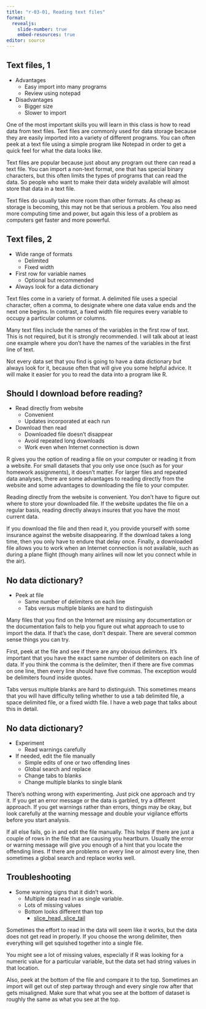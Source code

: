 ```yaml
---
title: "r-03-01, Reading text files"
format: 
  revealjs:
    slide-number: true
    embed-resources: true
editor: source
---
```


## Text files, 1

-   Advantages
    -    Easy import into many programs
    -    Review using notepad
-   Disadvantages
    -    Bigger size
    -    Slower to import

::: notes

One of the most important skills you will learn in this class is how to read data from text files. Text files are commonly used for data storage because they are easily imported into a variety of different programs. You can often peek at a text file using a simple program like Notepad in order to get a quick feel for what the data looks like.

Text files are popular because just about any program out there can read a text file. You can import a non-text format, one that has special binary characters, but this often limits the types of programs that can read the data. So people who want to make their data widely available will almost store that data in a text file.

Text files do usually take more room than other formats. As cheap as storage is becoming, this may not be that serious a problem. You also need more computing time and power, but again this less of a problem as computers get faster and more powerful.

:::

## Text files, 2

-   Wide range of formats
    -   Delimited
    -   Fixed width
-   First row for variable names
    -   Optional but recommended
-   Always look for a data dictionary

::: notes

Text files come in a variety of format. A delimited file uses a special character, often a comma, to designate where one data value ends and the next one begins. In contrast, a fixed width file requires every variable to occupy a particular column or columns.

Many text files include the names of the variables in the first row of text. This is not required, but it is strongly recommended. I will talk about at least one example where you don't have the names of the variables in the first line of text.

Not every data set that you find is going to have a data dictionary but always look for it, because often that will give you some helpful advice. It will make it easier for you to read the data into a program like R. 

:::

## Should I download before reading?

-   Read directly from website
    -   Convenient
    -   Updates incorporated at each run
-   Download then read
    -   Downloaded file doesn't disappear
    -   Avoid repeated long downloads
    -   Work even when Internet connection is down
  
::: notes

R gives you the option of reading a file on your computer or reading it from a website. For small datasets that you only use once (such as for your homework assignments), it doesn't matter. For larger files and repeated data analyses, there are some advantages to reading directly from the website and some advantages to downloading the file to your computer. 

Reading directly from the website is convenient. You don't have to figure out where to store your downloaded file. If the website updates the file on a regular basis, reading directly always insures that you have the most current data.

If you download the file and then read it, you provide yourself with some insurance against the website disappearing. If the download takes a long time, then you only have to endure that delay once. Finally, a downloaded file allows you to work when an Internet connection is not available, such as during a plane flight (though many airlines will now let you connect while in the air).

:::

## No data dictionary?

-   Peek at file
    -   Same number of delimiters on each line
    -   Tabs versus multiple blanks are hard to distinguish

::: notes

Many files that you find on the Internet are missing any documentation or the documentation fails to help you figure out what approach to use to import the data. If that's the case, don't despair. There are several common sense things you can try.

First, peek at the file and see if there are any obvious delimiters. It's important that you have the exact same number of delimiters on each line of data. If you think the comma is the delimiter, then if there are five commas on one line, then every line should have five commas. The exception would be delimiters found inside quotes.

Tabs versus multiple blanks are hard to distinguish. This sometimes means that you will have difficulty telling whether to use a tab delimited file, a space delimited file, or a fixed width file. I have a web page that talks about this in detail. 

:::

## No data dictionary?

-   Experiment
    -   Read warnings carefully
-   If needed, edit the file manually
    -   Simple edits of one or two offending lines
    -   Global search and replace
    -   Change tabs to blanks
    -   Change multiple blanks to single blank

::: notes

There's nothing wrong with experimenting. Just pick one approach and try it. If you get an error message or the data is garbled, try a different approach. If you get warnings rather than errors, things may be okay, but look carefully at the warning message and double your vigilance efforts before you start analysis.

If all else fails, go in and edit the file manually. This helps if there are just a couple of rows in the file that are causing you heartburn. Usually the error or warning message will give you enough of a hint that you locate the offending lines. If there are problems on every line or almost every line, then sometimes a global search and replace works well.

:::

## Troubleshooting

-   Some warning signs that it didn't work.
    -   Multiple data read in as single variable.
    -   Lots of missing values
    -   Bottom looks different than top
        -   [slice_head, slice_tail][ref-slice]

[ref-slice]: https://dplyr.tidyverse.org/reference/slice.html

::: notes

Sometimes the effort to read in the data will seem like it works, but the data does not get read in properly. If you choose the wrong delimiter, then everything will get squished together into a single file.

You might see a lot of missing values, especially if R was looking for a numeric value for a particular variable, but the data set had string values in that location.

Also, peek at the bottom of the file and compare it to the top. Sometimes an import will get out of step partway through and every single row after that gets misaligned. Make sure that what you see at the bottom of dataset is roughly the same as what you see at the top.

:::